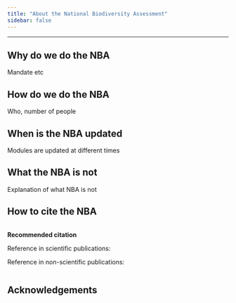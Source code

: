 ```yaml
---
title: "About the National Biodiversity Assessment"
sidebar: false
---
```


------------------------------------------------------------------------

## Why do we do the NBA

Mandate etc

## How do we do the NBA

Who, number of people

## When is the NBA updated

Modules are updated at different times

## What the NBA is not

Explanation of what NBA is not

## How to cite the NBA

::: {.column width="100%"}
**Recommended citation**

Reference in scientific publications:

Reference in non-scientific publications:
:::

## Acknowledgements
